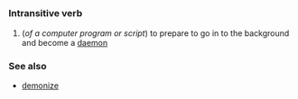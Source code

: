 =={{en}}==
===Intransitive verb===
#(''of a computer program or script'') to prepare to go in to the background and become a [[daemon]]

===See also===
*[[demonize]]